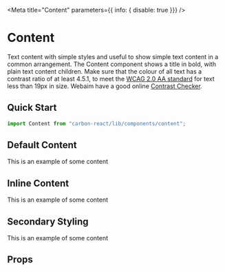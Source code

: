 
<Meta title="Content" parameters={{ info: { disable: true }}} />

# Content
Text content with simple styles and useful to show simple text content in a common arrangement.
The Content component shows a title in bold, with plain text content children. Make sure that the colour of all text has a 
contrast ratio of at least 4.5.1, to meet the [WCAG 2.0 AA standard](https://www.w3.org/TR/UNDERSTANDING-WCAG20/visual-audio-contrast-contrast.html) 
for text less than 19px in size. Webaim have a good online [Contrast Checker](http://webaim.org/resources/contrastchecker/).

## Quick Start

```jsx
import Content from "carbon-react/lib/components/content";
```

## Default Content
<Preview>
  <Story name="default">
    <Content title='Title' as='primary'>
      This is an example of some content
    </Content>
  </Story>
</Preview>

## Inline Content
<Preview>
  <Story name="with Inline">
    <Content title='Title' inline>
      This is an example of some content
    </Content>
  </Story>
</Preview>


## Secondary Styling
<Preview>
  <Story name="with Secondary Styling">
    <Content title='Title' as='secondary'>
      This is an example of some content
    </Content>
  </Story>
</Preview>

## Props
<Props of={Content} />